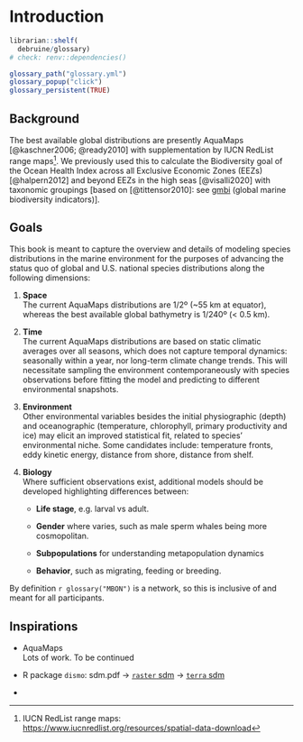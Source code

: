 # Introduction

```r
librarian::shelf(
  debruine/glossary)
# check: renv::dependencies()

glossary_path("glossary.yml")
glossary_popup("click")
glossary_persistent(TRUE)
```

## Background

The best available global distributions are presently AquaMaps [@kaschner2006; @ready2010] with supplementation by IUCN RedList range maps[^index-1]. We previously used this to calculate the Biodiversity goal of the Ocean Health Index across all Exclusive Economic Zones (EEZs) [@halpern2012] and beyond EEZs in the high seas [@visalli2020] with taxonomic groupings \[based on [@tittensor2010]: see [gmbi](https://marinebon.github.io/gmbi/articles/calc.html#assign-taxonomic-groups) (global marine biodiversity indicators)\].

[^index-1]: IUCN RedList range maps: <https://www.iucnredlist.org/resources/spatial-data-download>

## Goals

This book is meant to capture the overview and details of modeling species distributions in the marine environment for the purposes of advancing the status quo of global and U.S. national species distributions along the following dimensions:

1.  **Space**\
    The current AquaMaps distributions are ${1}/{2}$º (\~55 km at equator), whereas the best available global bathymetry is ${1}/{240}$º (\< 0.5 km).

2.  **Time**\
    The current AquaMaps distributions are based on static climatic averages over all seasons, which does not capture temporal dynamics: seasonally within a year, nor long-term climate change trends. This will necessitate sampling the environment contemporaneously with species observations before fitting the model and predicting to different environmental snapshots.

3.  **Environment**\
    Other environmental variables besides the initial physiographic (depth) and oceanographic (temperature, chlorophyll, primary productivity and ice) may elicit an improved statistical fit, related to species' environmental niche. Some candidates include: temperature fronts, eddy kinetic energy, distance from shore, distance from shelf.

4.  **Biology**\
    Where sufficient observations exist, additional models should be developed highlighting differences between:

    -   **Life stage**, e.g. larval vs adult.

    -   **Gender** where varies, such as male sperm whales being more cosmopolitan.

    -   **Subpopulations** for understanding metapopulation dynamics

    -   **Behavior**, such as migrating, feeding or breeding.

By definition `r glossary("MBON")` is a network, so this is inclusive of and meant for all participants.

## Inspirations

-   AquaMaps\
    Lots of work. To be continued

-   R package `dismo`: sdm.pdf -\> [`raster` sdm](https://rspatial.org/raster/sdm/) -\> [`terra` sdm](https://rspatial.org/sdm/)

-   

